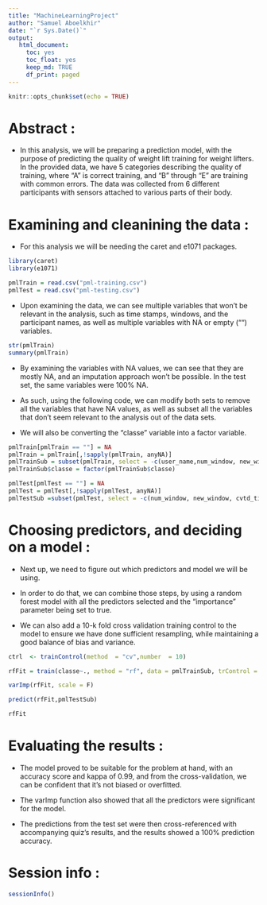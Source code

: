 ```yaml
---
title: "MachineLearningProject"
author: "Samuel Aboelkhir"
date: "`r Sys.Date()`"
output: 
   html_document:
     toc: yes
     toc_float: yes
     keep_md: TRUE
     df_print: paged
---
```


```r
knitr::opts_chunk$set(echo = TRUE)
```

# Abstract :

- In this analysis, we will be preparing a prediction model, with the purpose of predicting the quality of weight lift training for weight lifters. In the provided data, we have 5 categories describing the quality of training, where "A" is correct training, and "B" through "E" are training with common errors. The data was collected from 6 different participants with sensors attached to various parts of their body.

# Examining and cleanining the data :

- For this analysis we will be needing the caret and e1071 packages.

```r
library(caret)
library(e1071)

pmlTrain = read.csv("pml-training.csv")
pmlTest = read.csv("pml-testing.csv")
```

- Upon examining the data, we can see multiple variables that won't be relevant in the analysis, such as time stamps, windows, and the participant names, as well as multiple variables with NA or empty ("") variables.

```r
str(pmlTrain)
summary(pmlTrain)
```

- By examining the variables with NA values, we can see that they are mostly NA, and an imputation approach won't be possible. In the test set, the same variables were 100% NA.

- As such, using the following code, we can modify both sets to remove all the variables that have NA values, as well as subset all the variables that don't seem relevant to the analysis out of the data sets.

- We will also be converting the "classe" variable into a factor variable.

```r
pmlTrain[pmlTrain == ""] = NA
pmlTrain = pmlTrain[,!sapply(pmlTrain, anyNA)]
pmlTrainSub = subset(pmlTrain, select = -c(user_name,num_window, new_window, cvtd_timestamp, raw_timestamp_part_2, raw_timestamp_part_1, X))
pmlTrainSub$classe = factor(pmlTrainSub$classe)

pmlTest[pmlTest == ""] = NA
pmlTest = pmlTest[,!sapply(pmlTest, anyNA)]
pmlTestSub =subset(pmlTest, select = -c(num_window, new_window, cvtd_timestamp, raw_timestamp_part_2, raw_timestamp_part_1))
```

# Choosing predictors, and deciding on a model :

- Next up, we need to figure out which predictors and model we will be using.

- In order to do that, we can combine those steps, by using a random forest model with all the predictors selected and the "importance" parameter being set to true.

- We can also add a 10-k fold cross validation training control to the model to ensure we have done sufficient resampling, while maintaining a good balance of bias and variance.

```r
ctrl  <- trainControl(method  = "cv",number  = 10)

rfFit = train(classe~., method = "rf", data = pmlTrainSub, trControl = ctrl, importance = T)

varImp(rfFit, scale = F)

predict(rfFit,pmlTestSub)
```

```r
rfFit
```
# Evaluating the results :

- The model proved to be suitable for the problem at hand, with an accuracy score and kappa of 0.99, and from the cross-validation, we can be confident that it's not biased or overfitted.

- The varImp function also showed that all the predictors were significant for the model.

- The predictions from the test set were then cross-referenced with accompanying quiz's results, and the results showed a 100% prediction accuracy.

# Session info :

```r
sessionInfo()
```